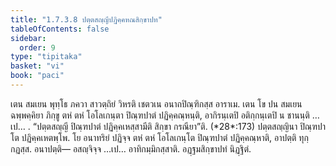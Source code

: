 ```yaml
---
title: "1.7.3.8 ปตฺตสญฺญีปฏิคฺคหณสิกฺขาปท"
tableOfContents: false
sidebar:
  order: 9
type: "tipitaka"
basket: "vi"
book: "paci"
---
```



<DynamicBreadcrumb />

<Division number="603" book="paci">

<Paragraph number="1820" book="paci">
เตน สมเยน พุทฺโธ ภควา สาวตฺถิยํ วิหรติ เชตวเน อนาถปิณฺฑิกสฺส อาราเม. เตน โข ปน สมเยน ฉพฺพคฺคิยา ภิกฺขู ตหํ ตหํ โอโลเกนฺตา ปิณฺฑปาตํ ปฏิคฺคณฺหนฺติ, อากิรนฺเตปิ อติกฺกนฺเตปิ น ชานนฺติ …เป… .
</Paragraph>

<Paragraph number="1821" book="paci">
<Emphasis>“ปตฺตสญฺญี ปิณฺฑปาตํ ปฏิคฺคเหสฺสามีติ สิกฺขา กรณียา”</Emphasis>ติ. (*28*:<Emphasis>173</Emphasis>)
</Paragraph>

<Paragraph number="1822" book="paci">
ปตฺตสญฺญินา ปิณฺฑปาโต ปฏิคฺคเหตพฺโพ. โย อนาทริยํ ปฏิจฺจ ตหํ ตหํ โอโลเกนฺโต ปิณฺฑปาตํ ปฏิคฺคณฺหาติ, อาปตฺติ ทุกฺกฏสฺส.
</Paragraph>

<Paragraph number="1823" book="paci">
อนาปตฺติ— อสญฺจิจฺจ …เป… อาทิกมฺมิกสฺสาติ.

</Paragraph>
</Division>

<Paragraph number="1824" type="center" book="paci">
อฏฺฐมสิกฺขาปทํ นิฏฺฐิตํ.
</Paragraph>